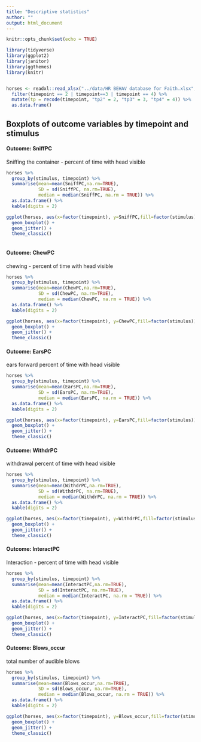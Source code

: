 ```yaml
---
title: "Descriptive statistics"
author: ""
output: html_document
---
```


```r
knitr::opts_chunk$set(echo = TRUE)

library(tidyverse)
library(ggplot2)
library(janitor)
library(ggthemes)
library(knitr)


horses <- readxl::read_xlsx("../data/HR BEHAV database for Faith.xlsx", sheet="data") %>%
  filter(timepoint == 2 | timepoint==3 | timepoint == 4) %>%
  mutate(tp = recode(timepoint, "tp2" = 2, "tp3" = 3, "tp4" = 4)) %>%
  as.data.frame()


```

## Boxplots of outcome variables by timepoint and stimulus

#### Outcome: SniffPC

Sniffing the container - percent of time with head visible


```r

horses %>%
  group_by(stimulus, timepoint) %>%
  summarise(mean=mean(SniffPC,na.rm=TRUE),
            SD = sd(SniffPC, na.rm=TRUE),
            median = median(SniffPC, na.rm = TRUE)) %>%
  as.data.frame() %>%
  kable(digits = 2)


```

```r


ggplot(horses, aes(x=factor(timepoint), y=SniffPC,fill=factor(stimulus))) +
  geom_boxplot() +
  geom_jitter() +
  theme_classic()



```



#### Outcome: ChewPC
chewing - percent of time with head visible


```r

horses %>%
  group_by(stimulus, timepoint) %>%
  summarise(mean=mean(ChewPC,na.rm=TRUE),
            SD = sd(ChewPC, na.rm=TRUE),
            median = median(ChewPC, na.rm = TRUE)) %>%
  as.data.frame() %>%
  kable(digits = 2)


```


```r

ggplot(horses, aes(x=factor(timepoint), y=ChewPC,fill=factor(stimulus))) +
  geom_boxplot() +
  geom_jitter() +
  theme_classic()

```



#### Outcome: EarsPC

ears forward  percent of time with head visible


```r

horses %>%
  group_by(stimulus, timepoint) %>%
  summarise(mean=mean(EarsPC,na.rm=TRUE),
            SD = sd(EarsPC, na.rm=TRUE),
            median = median(EarsPC, na.rm = TRUE)) %>%
  as.data.frame() %>%
  kable(digits = 2)


```

```r

ggplot(horses, aes(x=factor(timepoint), y=EarsPC,fill=factor(stimulus))) +
  geom_boxplot() +
  geom_jitter() +
  theme_classic()

```


#### Outcome: WithdrPC

withdrawal percent of time with head visible


```r

horses %>%
  group_by(stimulus, timepoint) %>%
  summarise(mean=mean(WithdrPC,na.rm=TRUE),
            SD = sd(WithdrPC, na.rm=TRUE),
            median = median(WithdrPC, na.rm = TRUE)) %>%
  as.data.frame() %>%
  kable(digits = 2)


```


```r

ggplot(horses, aes(x=factor(timepoint), y=WithdrPC,fill=factor(stimulus))) +
  geom_boxplot() +
  geom_jitter() +
  theme_classic()

```


#### Outcome: InteractPC

Interaction - percent of time with head visible




```r

horses %>%
  group_by(stimulus, timepoint) %>%
  summarise(mean=mean(InteractPC,na.rm=TRUE),
            SD = sd(InteractPC, na.rm=TRUE),
            median = median(InteractPC, na.rm = TRUE)) %>%
  as.data.frame() %>%
  kable(digits = 2)


```


```r

ggplot(horses, aes(x=factor(timepoint), y=InteractPC,fill=factor(stimulus))) +
  geom_boxplot() +
  geom_jitter() +
  theme_classic()

```


#### Outcome: Blows_occur

total number of audible blows

```r

horses %>%
  group_by(stimulus, timepoint) %>%
  summarise(mean=mean(Blows_occur,na.rm=TRUE),
            SD = sd(Blows_occur, na.rm=TRUE),
            median = median(Blows_occur, na.rm = TRUE)) %>%
  as.data.frame() %>%
  kable(digits = 2)


```




```r

ggplot(horses, aes(x=factor(timepoint), y=Blows_occur,fill=factor(stimulus))) +
  geom_boxplot() +
  geom_jitter() +
  theme_classic()

```
